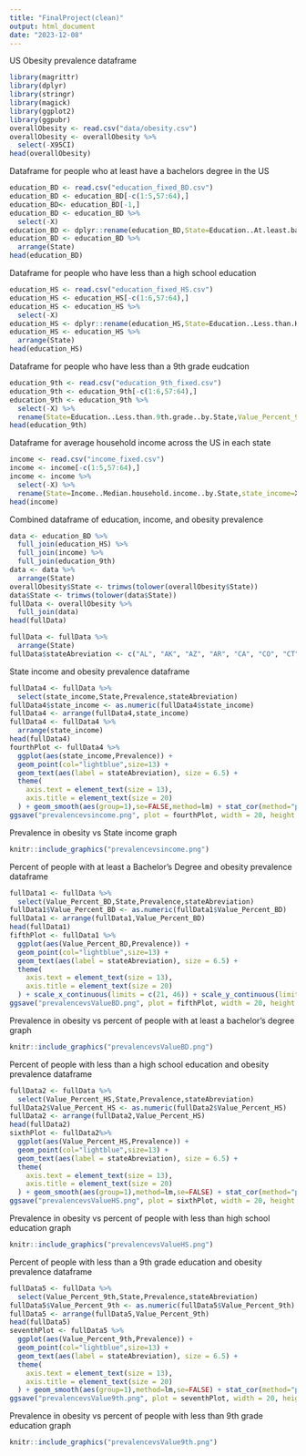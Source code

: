 ```yaml
---
title: "FinalProject(clean)"
output: html_document
date: "2023-12-08"
---
```

US Obesity prevalence dataframe
```r
library(magrittr)
library(dplyr)
library(stringr)
library(magick)
library(ggplot2)
library(ggpubr)
overallObesity <- read.csv("data/obesity.csv")
overallObesity <- overallObesity %>%
  select(-X95CI)
head(overallObesity)
```
Dataframe for people who at least have a bachelors degree in the US
```r
education_BD <- read.csv("education_fixed_BD.csv")
education_BD <- education_BD[-c(1:5,57:64),]
education_BD<- education_BD[-1,]
education_BD <- education_BD %>%
  select(-X)
education_BD <- dplyr::rename(education_BD,State=Education..At.least.bachelors.degree..by.State,Value_Percent_BD=X.1,people_BD=X.2,rank_BD=X.3)
education_BD <- education_BD %>%
  arrange(State)
head(education_BD)
```
Dataframe for people who have less than a high school education
```r
education_HS <- read.csv("education_fixed_HS.csv")
education_HS <- education_HS[-c(1:6,57:64),]
education_HS <- education_HS %>%
  select(-X)
education_HS <- dplyr::rename(education_HS,State=Education..Less.than.High.School..by.State,Value_Percent_HS=X.1,people_HS=X.2,rank_HS=X.3)
education_HS <- education_HS %>%
  arrange(State)
head(education_HS)
```
Dataframe for people who have less than a 9th grade eudcation
```r
education_9th <- read.csv("education_9th_fixed.csv")
education_9th <- education_9th[-c(1:6,57:64),]
education_9th <- education_9th %>%
  select(-X) %>%
  rename(State=Education..Less.than.9th.grade..by.State,Value_Percent_9th=X.1,people_9th=X.2,rank_9th=X.3)
head(education_9th)
```
Dataframe for average household income across the US in each state
```r
income <- read.csv("income_fixed.csv")
income <- income[-c(1:5,57:64),]
income <- income %>%
  select(-X) %>%
  rename(State=Income..Median.household.income..by.State,state_income=X.1,income_rank=X.2)
head(income)
```
Combined dataframe of education, income, and obesity prevalence
```r
data <- education_BD %>%
  full_join(education_HS) %>%
  full_join(income) %>%
  full_join(education_9th)
data <- data %>%
  arrange(State)
overallObesity$State <- trimws(tolower(overallObesity$State))
data$State <- trimws(tolower(data$State))
fullData <- overallObesity %>%
  full_join(data)
head(fullData)
```

```r
fullData <- fullData %>%
  arrange(State)
fullData$stateAbreviation <- c("AL", "AK", "AZ", "AR", "CA", "CO", "CT", "DC", "DE", "FL", "GA", "GU", "HI", "ID", "IL", "IN", "IA", "KS", "KY", "LA", "ME", "MD", "MA", "MI", "MN", "MS", "MO", "MT", "NE", "NV", "NH", "NJ", "NM", "NY", "NC", "ND", "OH", "OK", "OR", "PA", "PR", "RI", "SC", "SD", "TN", "TX", "UT", "VT", "VI", "VA", "WA", "WV", "WI", "WY")
```
State income and obesity prevalence dataframe
```r
fullData4 <- fullData %>%
  select(state_income,State,Prevalence,stateAbreviation)
fullData4$state_income <- as.numeric(fullData4$state_income)
fullData4 <- arrange(fullData4,state_income)
fullData4 <- fullData4 %>%
  arrange(state_income)
head(fullData4)
fourthPlot <- fullData4 %>%
  ggplot(aes(state_income,Prevalence)) + 
  geom_point(col="lightblue",size=13) +
  geom_text(aes(label = stateAbreviation), size = 6.5) +
  theme(
    axis.text = element_text(size = 13),
    axis.title = element_text(size = 20)
  ) + geom_smooth(aes(group=1),se=FALSE,method=lm) + stat_cor(method="pearson",label.x=81000,label.y=40) + labs(title="Prevalence in obesity vs State income",subtitle="dataset from the U.S. Department of Health and Human Services",x="State income($)", y="prevalence in obesity(%)")
ggsave("prevalencevsincome.png", plot = fourthPlot, width = 20, height = 8, units = "in")
```
Prevalence in obesity vs State income graph
```r
knitr::include_graphics("prevalencevsincome.png")
```
Percent of people with at least a Bachelor's Degree and obesity prevalence dataframe
```r
fullData1 <- fullData %>%
  select(Value_Percent_BD,State,Prevalence,stateAbreviation)
fullData1$Value_Percent_BD <- as.numeric(fullData1$Value_Percent_BD)
fullData1 <- arrange(fullData1,Value_Percent_BD)
head(fullData1)
fifthPlot <- fullData1 %>%
  ggplot(aes(Value_Percent_BD,Prevalence)) + 
  geom_point(col="lightblue",size=13) +
  geom_text(aes(label = stateAbreviation), size = 6.5) + 
  theme(
    axis.text = element_text(size = 13),
    axis.title = element_text(size = 20)
  ) + scale_x_continuous(limits = c(21, 46)) + scale_y_continuous(limits = c(25, 42)) + stat_cor(method="pearson",label.x=40,label.y=40) + geom_smooth(aes(group=1),method=lm,se=FALSE) + labs(title="Prevalence in obesity vs percent of people with at least a bachelor's degree",subtitle="dataset from the U.S. Department of Health and Human Services",x="% of people", y="prevalence in obesity(%)")
ggsave("prevalencevsValueBD.png", plot = fifthPlot, width = 20, height = 8, units = "in")
```
Prevalence in obesity vs percent of people with at least a bachelor's degree graph
```r
knitr::include_graphics("prevalencevsValueBD.png")
```
Percent of people with less than a high school education and obesity prevalence dataframe
```r
fullData2 <- fullData %>%
  select(Value_Percent_HS,State,Prevalence,stateAbreviation)
fullData2$Value_Percent_HS <- as.numeric(fullData2$Value_Percent_HS)
fullData2 <- arrange(fullData2,Value_Percent_HS)
head(fullData2)
sixthPlot <- fullData2%>%
  ggplot(aes(Value_Percent_HS,Prevalence)) + 
  geom_point(col="lightblue",size=13) +
  geom_text(aes(label = stateAbreviation), size = 6.5) +
  theme(
    axis.text = element_text(size = 13),
    axis.title = element_text(size = 20)
  ) + geom_smooth(aes(group=1),method=lm,se=FALSE) + stat_cor(method="pearson",label.x=7,label.y=40) + labs(title="Prevalence in obesity vs percent of people with less than high school education",subtitle="dataset from the U.S. Department of Health and Human Services",x="% of people", y="prevalence in obesity(%)")
ggsave("prevalencevsValueHS.png", plot = sixthPlot, width = 20, height = 8, units = "in")
```
Prevalence in obesity vs percent of people with less than high school education graph
```r
knitr::include_graphics("prevalencevsValueHS.png")
```
Percent of people with less than a 9th grade education and obesity prevalence dataframe
```r
fullData5 <- fullData %>%
  select(Value_Percent_9th,State,Prevalence,stateAbreviation)
fullData5$Value_Percent_9th <- as.numeric(fullData5$Value_Percent_9th)
fullData5 <- arrange(fullData5,Value_Percent_9th)
head(fullData5)
seventhPlot <- fullData5 %>%
  ggplot(aes(Value_Percent_9th,Prevalence)) + 
  geom_point(col="lightblue",size=13) +
  geom_text(aes(label = stateAbreviation), size = 6.5) +
  theme(
    axis.text = element_text(size = 13),
    axis.title = element_text(size = 20)
  ) + geom_smooth(aes(group=1),method=lm,se=FALSE) + stat_cor(method="pearson",label.x=7,label.y=40) + labs(title="Prevalence in obesity vs percent of people with less than 9th grade education",subtitle="dataset from the U.S. Department of Health and Human Services",x="% of people", y="prevalence in obesity(%)")
ggsave("prevalencevsValue9th.png", plot = seventhPlot, width = 20, height = 8, units = "in")
```
Prevalence in obesity vs percent of people with less than 9th grade education graph
```r
knitr::include_graphics("prevalencevsValue9th.png")
```